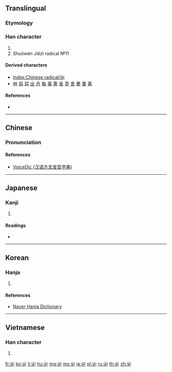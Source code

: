 ==Translingual==
{{stroke order|type=animate}}

===Etymology===
{{Han etyl}}
{{liushu|p}}

===Han character===
{{Han char|rn=45|rad=屮|as=00|sn=3|four=22407|canj=UL}}

# {{mul-kangxi radical-def}}
# Shuōwén Jiězì radical №11

====Derived characters====
* [[Index:Chinese radical/屮]]
* [[艸]] [[芔]] [[茻]] [[出]] [[卉]] [[每]] [[毒]] [[熏]] [[省]] [[壴]] [[舍]] [[奏]] [[妻]] [[离]]

====References====
* {{Han ref|kx=0304.100|dkj=07826|dj=0603.040|hdz=21021.030|uh=5C6E|ud=23662|bh=C94B|bd=51531}}

----

==Chinese==
{{zh-forms}}

===Pronunciation===
{{zh-pron
|m=chè
|c=cit3
|h=pfs=chhe̍t
|mn=thiat
|w=
|mc=y
|oc=y
|ma=|ma2=
|cat=n
}}

====References====
* [http://cn.voicedic.com/ VoiceDic (汉语方言发音字典)]

----

==Japanese==

===Kanji===
{{ja-kanji|grade=|rs=屮00}}

# {{defn|lang=ja|sort=屮00}}

====Readings====
* {{ja-readings|on=[[さ]] (sa)|kun=[[ひだり]] (hidari), [[ひだりて]] (hidarite)}}

----

==Korean==

===Hanja===
{{ko-hanja|hangeul=철|rv=cheol|mr=chŏl|y=chel|eumhun=싹날|ehrv=ssaknal}}

# {{defn|lang=ko|sort=屮00}}

====References====
*[http://hanja.naver.com/hanja?q=%E5%B1%AE Naver Hanja Dictionary]

----

==Vietnamese==

===Han character===
{{vi-hantu|[[triệt]]|rs=屮00}}

# {{defn|lang=vi|sort=屮00}}

[[Category:CJKV radicals| ]]

[[fr:屮]]
[[ko:屮]]
[[li:屮]]
[[hu:屮]]
[[mg:屮]]
[[ms:屮]]
[[ja:屮]]
[[pl:屮]]
[[ru:屮]]
[[th:屮]]
[[zh:屮]]